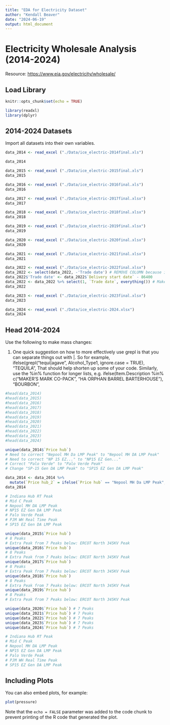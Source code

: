 ```yaml
---
title: "EDA for Electricity Dataset"
author: "Kendall Beaver"
date: "2024-06-19"
output: html_document
---
```


# Electricity Wholesale Analysis (2014-2024)

Resource: <https://www.eia.gov/electricity/wholesale/>

## Load Library

```r
knitr::opts_chunk$set(echo = TRUE)

library(readxl)
library(dplyr)
```

## 2014-2024 Datasets

Import all datasets into their own variables.

```r

data_2014 <- read_excel ("./Data/ice_electric-2014final.xls")

data_2014

data_2015 <- read_excel ("./Data/ice_electric-2015final.xls")
data_2015

data_2016 <- read_excel ("./Data/ice_electric-2016final.xls")
data_2016

data_2017 <- read_excel ("./Data/ice_electric-2017final.xlsx")
data_2017

data_2018 <- read_excel ("./Data/ice_electric-2018final.xlsx")
data_2018

data_2019 <- read_excel ("./Data/ice_electric-2019final.xlsx")
data_2019

data_2020 <- read_excel ("./Data/ice_electric-2020final.xlsx")
data_2020

data_2021 <- read_excel ("./Data/ice_electric-2021final.xlsx")
data_2021

data_2022 <- read_excel ("./Data/ice_electric-2022final.xlsx")
data_2022 <- select(data_2022, -'Trade date') # REMOVE COLUMN because it's bad
data_2022$'Trade date' <- data_2022$`Delivery start date` - 86400
data_2022 <- data_2022 %>% select(1, `Trade date`, everything()) # Make 'Trade date' the 2nd column like all the other datasets
data_2022

data_2023 <- read_excel ("./Data/ice_electric-2023final.xlsx")
data_2023

data_2024 <- read_excel ("./Data/ice_electric-2024.xlsx")
data_2024
```

## Head 2014-2024

Use the following to make mass changes:

1.  One quick suggestion on how to more effectively use grepl is that you can separate things out with \|. So for example, ifelse(grepl("tequi\|agave", Alcohol_Type1, ignore.case = TRUE), "TEQUILA", That should help shorten up some of your code. Similarly, use the %in% function for longer lists, e.g. ifelse(Item.Description %in% c("MAKER'S MARK CO-PACK", "HA ORPHAN BARREL BARTERHOUSE"), "BOURBON",

```r

#head(data_2014)
#head(data_2015)
#head(data_2016)
#head(data_2017)
#head(data_2018)
#head(data_2019)
#head(data_2020)
#head(data_2021)
#head(data_2022)
#head(data_2023)
#head(data_2024)

unique(data_2014$`Price hub`) 
# Need to correct "Nepool MH Da LMP Peak" to "Nepool MH DA LMP Peak"
# Need to correct "NP 15 EZ..." to "NP15 EZ Gen..."
# Correct "Palo Verde" to "Palo Verde Peak"
# Change "SP-15 Gen DA LMP Peak" to "SP15 EZ Gen DA LMP Peak"

data_2014 <- data_2014 %>%
  mutate(`Price hub_2` = ifelse(`Price hub` == "Nepool MH Da LMP Peak", "Nepool MH DA LMP Peak", `Price hub`))
data_2014

# Indiana Hub RT Peak
# Mid C Peak
# Nepool MH DA LMP Peak
# NP15 EZ Gen DA LMP Peak
# Palo Verde Peak
# PJM WH Real Time Peak
# SP15 EZ Gen DA LMP Peak

unique(data_2015$`Price hub`) 
# 8 Peaks
# Extra Peak from 7 Peaks below: ERCOT North 345KV Peak
unique(data_2016$`Price hub`)
# 8 Peaks
# Extra Peak from 7 Peaks below: ERCOT North 345KV Peak
unique(data_2017$`Price hub`)
# 8 Peaks
# Extra Peak from 7 Peaks below: ERCOT North 345KV Peak
unique(data_2018$`Price hub`)
# 8 Peaks
# Extra Peak from 7 Peaks below: ERCOT North 345KV Peak
unique(data_2019$`Price hub`)
# 8 Peaks
# Extra Peak from 7 Peaks below: ERCOT North 345KV Peak

unique(data_2020$`Price hub`) # 7 Peaks
unique(data_2021$`Price hub`) # 7 Peaks
unique(data_2022$`Price hub`) # 7 Peaks
unique(data_2023$`Price hub`) # 7 Peaks
unique(data_2024$`Price hub`) # 7 Peaks

# Indiana Hub RT Peak
# Mid C Peak
# Nepool MH DA LMP Peak
# NP15 EZ Gen DA LMP Peak
# Palo Verde Peak
# PJM WH Real Time Peak
# SP15 EZ Gen DA LMP Peak
```

## Including Plots

You can also embed plots, for example:

```r
plot(pressure)
```

Note that the `echo = FALSE` parameter was added to the code chunk to prevent printing of the R code that generated the plot.
